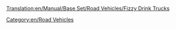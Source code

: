 [[Translation:en/Manual/Base Set/Road Vehicles/Fizzy Drink Trucks]]

{{en/RoadVehicle|name=MightyMover Fizzy Drink Truck
|img=en/MightyMover FizzyDrink.png|price=£4,797 ($9,594)
|speed=30 mph (48 km/h)
|annual=£422 ($844)
|designed=1935
|life=15
|capacity=17 fizzy drinks
}}
{{en/RoadVehicle|name=Powernaught Fizzy Drink Truck
|img=en/Powernaught FizzyDrink.png|price=£6,027 ($12,054)
|speed=55 mph (88 km/h)
|annual=£787 ($1,574)
|designed=1976
|life=15
|capacity=19 fizzy drinks
}}
{{en/RoadVehicle|name=Wizzowow Fizzy Drink Truck
|img=en/Wizzowow FizzyDrink.png|price=£6,437 ($12,874)
|speed=70 mph (112 km/h)
|annual=£1,125 ($2,250)
|designed=2019
|life=15
|capacity=22 fizzy drinks
}}

[[Category:en/Road Vehicles]]